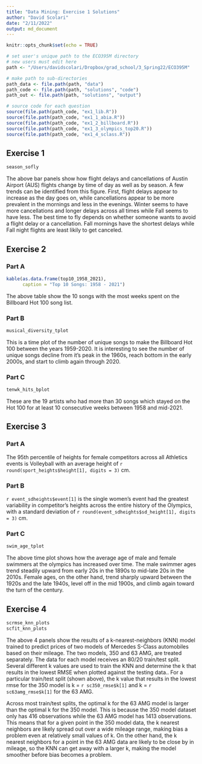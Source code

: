 ```yaml
---
title: "Data Mining: Exercise 1 Solutions"
author: "David Scolari"
date: "2/11/2022"
output: md_document
---
```

```r
knitr::opts_chunk$set(echo = TRUE)
```

```r
# set user's unique path to the ECO395M directory
# new users must edit here
path <- "/Users/davidscolari/Dropbox/grad_school/3_Spring22/ECO395M"

# make path to sub-directories
path_data <- file.path(path, "data")
path_code <- file.path(path, "solutions", "code")
path_out <- file.path(path, "solutions", "output")

# source code for each question
source(file.path(path_code, "ex1_lib.R"))
source(file.path(path_code, "ex1_1_abia.R"))
source(file.path(path_code, "ex1_2_billboard.R"))
source(file.path(path_code, "ex1_3_olympics_top20.R"))
source(file.path(path_code, "ex1_4_sclass.R"))
```

## Exercise 1

```r
season_sofly
```

The above bar panels show how flight delays and cancellations of Austin Airport (AUS) flights change by time of day as well as by season. A few trends can be identified from this figure. First, flight delays appear to increase as the day goes on, while cancellations appear to be more prevalent in the mornings and less in the evenings. Winter seems to have more cancellations and longer delays across all times while Fall seems to have less. The best time to fly depends on whether someone wants to avoid a flight delay or a cancellation. Fall mornings have the shortest delays while Fall night flights are least likily to get canceled.

## Exercise 2

### Part A

```r
kable(as.data.frame(top10_1958_2021), 
      caption = "Top 10 Songs: 1958 - 2021")
```

The above table show the 10 songs with the most weeks spent on the Billboard Hot 100 song list. 

### Part B

```r
musical_diversity_tplot
```

This is a time plot of the number of unique songs to make the Billboard Hot 100 between the years 1959-2020. It is interesting to see the number of unique songs decline from it's peak in the 1960s, reach bottom in the early 2000s, and start to climb again through 2020. 

### Part C

```r
tenwk_hits_bplot
```

These are the 19 artists who had more than 30 songs which stayed on the Hot 100 for at least 10 consecutive weeks between 1958 and mid-2021.

## Exercise 3

### Part A

The 95th percentile of heights for female competitors across all Athletics events is Volleyball with an average height of `r round(sport_heights$height[1], digits = 3)` cm.

### Part B
`r event_sdheights$event[1]` is the single women's event had the greatest variability in competitor's heights across the entire history of the Olympics, with a standard deviation of `r round(event_sdheights$sd_height[1], digits = 3)` cm.



### Part C

```r
swim_age_tplot
```

The above time plot shows how the average age of male and female swimmers at the olympics has increased over time. The male swimmer ages trend steadily upward from early 20s in the 1890s to mid-late 20s in the 2010s. Female ages, on the other hand, trend sharply upward between the 1920s and the late 1940s, level off in the mid 1900s, and climb again toward the turn of the century.

## Exercise 4

```r
scrmse_knn_plots
scfit_knn_plots
```

The above 4 panels show the results of a k-nearest-neighbors (KNN) model trained to predict prices of two models of Mercedes S-Class automobiles based on their mileage. The two models, 350 and 63 AMG, are treated separately. The data for each model receives an 80/20 train/test split. Several different k values are used to train the KNN and determine the k that results in the lowest RMSE when plotted against the testing data.. For a particular train/test split (shown above), the k value that results in the lowest rmse for the 350 model is k = `r sc350_rmse$k[1]` and k = `r sc63amg_rmse$k[1]` for the 63 AMG. 

Across most train/test splits, the optimal k for the 63 AMG model is larger than the optimal k for the 350 model. This is because the 350 model dataset only has 416 observations while the 63 AMG model has 1413 observations. This means that for a given point in the 350 model data, the k nearest neighbors are likely spread out over a wide mileage range, making bias a problem even at relatively small values of k. On the other hand, the k nearest neighbors for a point in the 63 AMG data are likely to be close by in mileage, so the KNN can get away with a larger k, making the model smoother before bias becomes a problem.